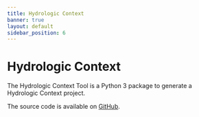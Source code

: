 ```yaml
---
title: Hydrologic Context
banner: true
layout: default
sidebar_position: 6
---
```


# Hydrologic Context

The Hydrologic Context Tool is a Python 3 package to generate a Hydrologic Context project. 

The source code is available on [GitHub](https://github.com/Riverscapes/riverscapes-tools/tree/HEAD/packages/hydro). 